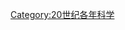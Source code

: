 {{Commons category|1910 in science}}
{{Year in science category|1910}}

[[Category:20世纪各年科学|Category:20世纪各年科学]]